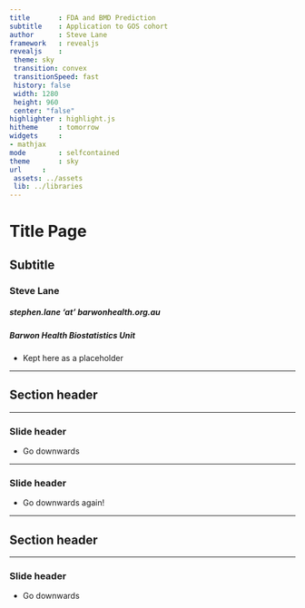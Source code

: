 ```yaml
---
title		: FDA and BMD Prediction
subtitle	: Application to GOS cohort
author		: Steve Lane
framework	: revealjs
revealjs    :
 theme: sky
 transition: convex
 transitionSpeed: fast
 history: false
 width: 1280
 height: 960
 center: "false"
highlighter	: highlight.js
hitheme		: tomorrow
widgets		:
- mathjax
mode		: selfcontained
theme		: sky
url		:
 assets: ../assets
 lib: ../libraries
---
```


<!-- To compile: -->
<!-- require(slidify) -->
<!-- slidify("BiosDayDeakin2014.rmd") -->
<!-- Post creation need to edit html to adjust height and width. -->

# Title Page
## Subtitle
### Steve Lane
##### stephen.lane 'at' barwonhealth.org.au
##### Barwon Health Biostatistics Unit
<!-- Date (if required): -->
<!-- ##### `r format(Sys.time(), "%A %B %d, %Y")` -->

<aside class="notes">

- Kept here as a placeholder

</aside>

---

<section>

<!-- To start downwards slides -->

## Section header

---

### Slide header

- Go downwards

---

### Slide header

- Go downwards again!

</section>

---

<section>

## Section header

<!-- Include R logo? -->

---

### Slide header

- Go downwards

</section>

